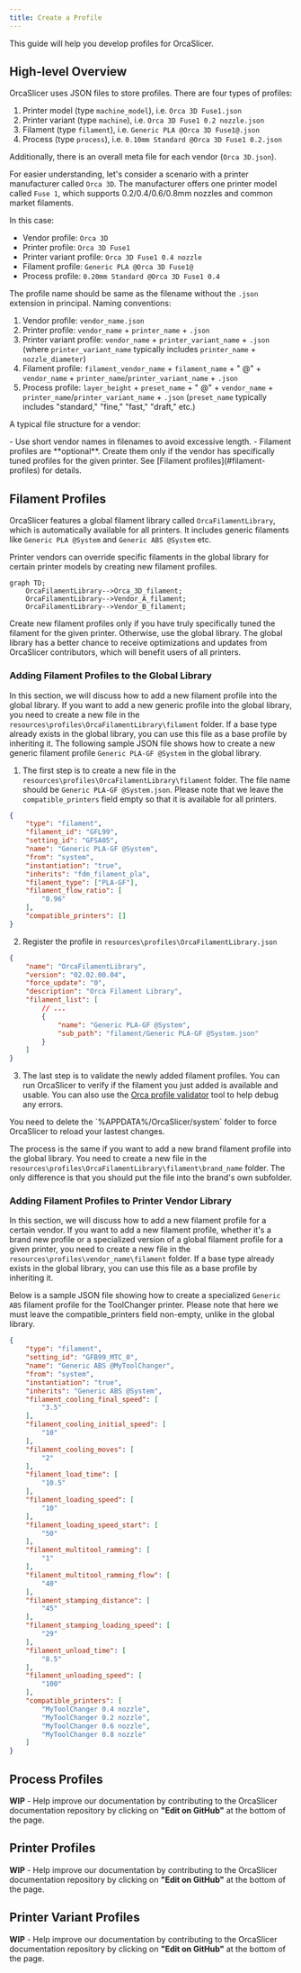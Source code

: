 ```yaml
---
title: Create a Profile
---
```



This guide will help you develop profiles for OrcaSlicer.

## High-level Overview

OrcaSlicer uses JSON files to store profiles. There are four types of profiles:

1. Printer model (type `machine_model`), i.e. `Orca 3D Fuse1.json`
2. Printer variant (type `machine`), i.e. `Orca 3D Fuse1 0.2 nozzle.json`
3. Filament (type `filament`), i.e. `Generic PLA @Orca 3D Fuse1@.json`
4. Process (type `process`), i.e. `0.10mm Standard @Orca 3D Fuse1 0.2.json`

Additionally, there is an overall meta file for each vendor (`Orca 3D.json`).

For easier understanding, let's consider a scenario with a printer manufacturer called `Orca 3D`. The manufacturer offers one printer model called `Fuse 1`, which supports 0.2/0.4/0.6/0.8mm nozzles and common market filaments.

In this case:
- Vendor profile: `Orca 3D`
- Printer profile: `Orca 3D Fuse1`
- Printer variant profile: `Orca 3D Fuse1 0.4 nozzle`
- Filament profile: `Generic PLA @Orca 3D Fuse1@`
- Process profile: `0.20mm Standard @Orca 3D Fuse1 0.4`

The profile name should be same as the filename without the `.json` extension in principal.
Naming conventions:
1. Vendor profile: `vendor_name.json`
2. Printer profile: `vendor_name` + `printer_name` + `.json`
3. Printer variant profile: `vendor_name` + `printer_variant_name` + `.json` (where `printer_variant_name` typically includes `printer_name` + `nozzle_diameter`)
4. Filament profile: `filament_vendor_name` + `filament_name` + " @" + `vendor_name` + `printer_name`/`printer_variant_name` + `.json`
5. Process profile: `layer_height` + `preset_name` + " @" + `vendor_name` + `printer_name`/`printer_variant_name` + `.json` (`preset_name` typically includes "standard," "fine," "fast," "draft," etc.)


A typical file structure for a vendor:

<Files>
  <Folder name="resources\profiles" defaultOpen>
    <File name="Orca 3D.json" />
    <Folder name="Orca 3D" defaultOpen>
        <Folder name="machine" defaultOpen>
            <File name="Orca 3D Fuse1.json" />
            <File name="Orca 3D Fuse1 0.2 nozzle.json" />
            <File name="Orca 3D Fuse1 0.4 nozzle.json" />
        </Folder>
        <Folder name="process" defaultOpen>
            <File name="0.10mm Standard @Orca 3D Fuse1 0.2.json" />
            <File name="0.20mm Standard @Orca 3D Fuse1 0.4.json" />
        </Folder>
        <Folder name="filament" defaultOpen>
            <File name="Generic PLA @Orca 3D Fuse1@.json" />
        </Folder>
    </Folder>
  </Folder>
</Files>


<Callout type="info">
- Use short vendor names in filenames to avoid excessive length.
- Filament profiles are **optional**. Create them only if the vendor has specifically tuned profiles for the given printer. See [Filament profiles](#filament-profiles) for details.
</Callout>

## Filament Profiles
OrcaSlicer features a global filament library called `OrcaFilamentLibrary`, which is automatically available for all printers. It includes generic filaments like `Generic PLA @System` and `Generic ABS @System` etc.

Printer vendors can override specific filaments in the global library for certain printer models by creating new filament profiles.

```mermaid
graph TD;
    OrcaFilamentLibrary-->Orca_3D_filament;
    OrcaFilamentLibrary-->Vendor_A_filament;
    OrcaFilamentLibrary-->Vendor_B_filament;
```

<Callout type="info">
Create new filament profiles only if you have truly specifically tuned the filament for the given printer. Otherwise, use the global library. The global library has a better chance to receive optimizations and updates from OrcaSlicer contributors, which will benefit users of all printers.
</Callout>

### Adding Filament Profiles to the Global Library

In this section, we will discuss how to add a new filament profile into the global library.
If you want to add a new generic profile into the global library, you need to create a new file in the `resources\profiles\OrcaFilamentLibrary\filament` folder. If a base type already exists in the global library, you can use this file as a base profile by inheriting it.
The following sample JSON file shows how to create a new generic filament profile `Generic PLA-GF @System` in the global library.

1. The first step is to create a new file in the `resources\profiles\OrcaFilamentLibrary\filament` folder. The file name should be `Generic PLA-GF @System.json`. Please note that we leave the `compatible_printers` field empty so that it is available for all printers.

```json title="Generic PLA-GF @System.json"
{
    "type": "filament",
    "filament_id": "GFL99",
    "setting_id": "GFSA05",
    "name": "Generic PLA-GF @System",
    "from": "system",
    "instantiation": "true",
    "inherits": "fdm_filament_pla",
    "filament_type": ["PLA-GF"],
    "filament_flow_ratio": [
        "0.96"
    ],
    "compatible_printers": []
}
```

2. Register the profile in `resources\profiles\OrcaFilamentLibrary.json`

```json title="OrcaFilamentLibrary.json"
{
    "name": "OrcaFilamentLibrary",
    "version": "02.02.00.04",
    "force_update": "0",
    "description": "Orca Filament Library",
    "filament_list": [
        // ...
        {
            "name": "Generic PLA-GF @System",
            "sub_path": "filament/Generic PLA-GF @System.json"
        }
    ]
}
```

3. The last step is to validate the newly added filament profiles. You can run OrcaSlicer to verify if the filament you just added is available and usable. You can also use the [Orca profile validator](https://github.com/SoftFever/Orca_tools/releases/tag/1) tool to help debug any errors.

<Callout type="info" title="Windows">
    You need to delete the `%APPDATA%/OrcaSlicer/system` folder to force OrcaSlicer to reload your lastest changes.
</Callout>

The process is the same if you want to add a new brand filament profile into the global library. You need to create a new file in the `resources\profiles\OrcaFilamentLibrary\filament\brand_name` folder. The only difference is that you should put the file into the brand's own subfolder.

### Adding Filament Profiles to Printer Vendor Library

In this section, we will discuss how to add a new filament profile for a certain vendor.
If you want to add a new filament profile, whether it's a brand new profile or a specialized version of a global filament profile for a given printer, you need to create a new file in the `resources\profiles\vendor_name\filament` folder. If a base type already exists in the global library, you can use this file as a base profile by inheriting it.

Below is a sample JSON file showing how to create a specialized `Generic ABS` filament profile for the ToolChanger printer.
Please note that here we must leave the compatible_printers field non-empty, unlike in the global library.

```json title="Generic ABS @MyToolChanger.json"
{
    "type": "filament",
    "setting_id": "GFB99_MTC_0",
    "name": "Generic ABS @MyToolChanger",
    "from": "system",
    "instantiation": "true",
    "inherits": "Generic ABS @System",
    "filament_cooling_final_speed": [
        "3.5"
    ],
    "filament_cooling_initial_speed": [
        "10"
    ],
    "filament_cooling_moves": [
        "2"
    ],
    "filament_load_time": [
        "10.5"
    ],
    "filament_loading_speed": [
        "10"
    ],
    "filament_loading_speed_start": [
        "50"
    ],
    "filament_multitool_ramming": [
        "1"
    ],
    "filament_multitool_ramming_flow": [
        "40"
    ],
    "filament_stamping_distance": [
        "45"
    ],
    "filament_stamping_loading_speed": [
        "29"
    ],
    "filament_unload_time": [
        "8.5"
    ],
    "filament_unloading_speed": [
        "100"
    ],
    "compatible_printers": [
        "MyToolChanger 0.4 nozzle",
        "MyToolChanger 0.2 nozzle",
        "MyToolChanger 0.6 nozzle",
        "MyToolChanger 0.8 nozzle"
    ]
}
```

## Process Profiles

**WIP** - Help improve our documentation by contributing to the OrcaSlicer documentation repository by clicking on **"Edit on GitHub"** at the bottom of the page.

## Printer Profiles

**WIP** - Help improve our documentation by contributing to the OrcaSlicer documentation repository by clicking on **"Edit on GitHub"** at the bottom of the page.

## Printer Variant Profiles

**WIP** - Help improve our documentation by contributing to the OrcaSlicer documentation repository by clicking on **"Edit on GitHub"** at the bottom of the page.


